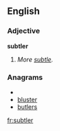 ==English==

===Adjective===
'''subtler'''

# {{obsolete}} {{comparative of|[[subtle]]}}  ''More [[subtle]].''

===Anagrams===
* {{alphagram|belrstu}}
* [[bluster#English|bluster]]
* [[butlers#English|butlers]]

[[fr:subtler]]